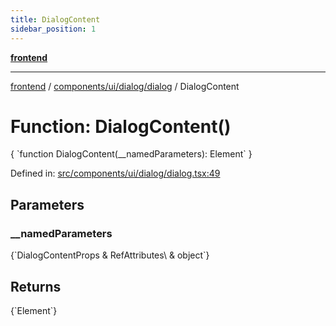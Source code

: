 ```yaml
---
title: DialogContent
sidebar_position: 1
---
```



[**frontend**](../../../../..)

***

[frontend](../../../../..) / [components/ui/dialog/dialog](..) / DialogContent

# Function: DialogContent()

<CodeBlock language="ts">
{ `function DialogContent(__namedParameters): Element` }
</CodeBlock>

Defined in: [src/components/ui/dialog/dialog.tsx:49](https://github.com/svsticky/CommitteeClash/blob/42e3ab31b18c9cdd65955be0ecd3ca0a2cb493b5/frontend/src/components/ui/dialog/dialog.tsx#L49)

## Parameters

### \_\_namedParameters
<CodeBlock language="ts">
{`DialogContentProps & RefAttributes\<HTMLDivElement\> & object`}
</CodeBlock>

## Returns
<CodeBlock language="ts">
{`Element`}
</CodeBlock>